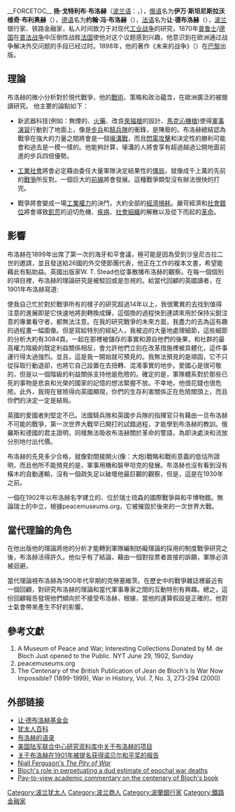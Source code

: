{{他用
|subject=波兰银行家布洛赫
|other=布洛赫
|布洛赫
|disambig=
}}
{{Infobox Person|
name=Jan Gotlib Bloch|
image=Ś. p. Jan Bloch (55665).jpg|
caption=|
birth_date={{birth date|1836|7|24|mf=y}}|
birth_place=[[波兰|波兰]][[拉多姆|拉多姆]]|
dead=dead|
death_date=1902年12月25日|
death_place=[[波兰|波兰]][[华沙|华沙]]
}}
__FORCETOC__
'''扬·戈特利布·布洛赫'''（[[波兰语|波兰语]]：{{lang|pl|Jan Gotlib Bloch}}，{{bd|1836年|7月24日|1902年|12月25日|Bloch, Jan Gotlib}}），[[俄语|俄语]]名为'''伊万·斯坦尼斯拉沃维奇·布利奥赫'''（{{lang|ru|Иван Станиславович Блиох}}），[[德语|德语]]名为'''约翰·冯·布洛赫'''（{{lang|de|Johann von Bloch}}），[[法语|法语]]名为'''让·德布洛赫'''（{{lang|fr|Jean de Bloch}}），[[波兰|波兰]]银行家、铁路金融家，私人时间致力于对现代[[工业战争|工业战争]]的研究，1870年[[普鲁士|普鲁士]]/[[德国|德国]]在[[普法战争|普法战争]]中压倒性战胜[[法国|法国]]使他对这个议题感到兴趣，他意识到在欧洲通过战争解决外交问题的手段已经过时。1898年，他的著作《未来的战争》（{{lang|fr|''La Guerre Future''}}）在[[巴黎|巴黎]]出版。

== 理論 ==

布洛赫的微小分析對於現代戰爭，他的[[戰術|戰術]]、策略和政治蘊含，在歐洲廣泛的被閱讀研究。
他主要的論點如下：
*新武器科技(例如：無煙的、[[火藥|火藥]]、改良[[來福槍|來福槍]]的設計、[[馬克沁機槍|馬克沁機槍]])使得[[軍事演習|軍事演習]]行動到了地面上，像是[[步兵|步兵]]和[[騎兵隊|騎兵隊]]的衝鋒，是陳廢的。布洛赫總結認為戰爭在強大的力量之間將會是一個[[壕溝戰|壕溝戰]]，而且[[閃電攻擊|閃電攻擊]]和決定性的勝利可能會和過去是一模一樣的。他能夠計算，壕溝的人將會享有超過越過公開地面前進的步兵四倍優勢。

*[[工業社會|工業社會]]將會必定藉由委任大量軍隊決定結果性的[[僵局|僵局]]，就像成千上萬的先前的[[戰爭|戰爭]]所反對。一個巨大的[[前線|前線]]將會發展。這種戰爭類型沒有辦法很快的打完。

*戰爭將會變成一場[[工業權力|工業權力]]的決鬥，大約全部的[[經濟損耗|經濟損耗]]。嚴苛經濟和[[社會錯位|社會錯位]]將會導致[[飢荒|飢荒]]的迫切危機、[[疾病|疾病]]、[[社會組織|社會組織]]的解散以及從下而起的[[革命|革命]]。

== 影響 ==
布洛赫在1899年出席了第一次的海牙和平會議，極可能是因為受到沙皇尼古拉二世的邀請，並且發送給26國的外交使節團代表，他正在工作的複本文書，希望能藉此有點助益。英國出版家W. T. Stead也從事散播布洛赫的觀察。在每一個個別的項目裡，布洛赫的理論研究是被駁回或是忽視的。給當代回顧的英國讀者，在1901年布洛赫寫道:

使我自己忙於對於戰爭所有的樣子的研究超過14年以上，我很驚異的去找到值得注意的進展即是它快速地將劍轉換成鏵，這個換的過程快到連請來用於保持尖銳注意的專業看守者，都無法注意。在我的研究戰爭的未來方面，我盡力的去為這有趣的過程畫一幅圖像。但是寫給特別的經紀人，我被迫的大量地處理細節，這些細節的分析大約有3084頁。一起在那裡被儲存的事實和源自他們的後果，和社群的最高權力階級的既定利益關係相反，會允許他們立刻在改革措施裡被具體化，這件事運行得太過強烈。並且，這是我一開始就可預見的。我無法預見的是頑固，它不只從採取行動退卻，也將它自己設置在去扭轉、混淆事實的地步。愛國心是很可敬的，但是以一個階級的利益關係支持他是危險的。確定的是，軍隊體系對於那些已死的事物是悲哀和光榮的國家的記憶的想法緊握不放。不幸地，他很花錢也很危險。此外，我現在冒險得向英國顯現，你們的生存利害關係正在危險關頭上，而且你們的決定一定是結局。

英國的愛國者則堅定不已。法國騎兵隊和英國步兵隊的指揮官只有藉由一旦布洛赫不可能的戰爭，第一次世界大戰早已開打的試錯過程，才能學到布洛赫的教訓。俄羅斯和德國的君主證明，同樣無法吸收布洛赫關於革命的警語，為即決處決和流放分別地付出代價。

布洛赫的先見多少合格，就像對間接開火(像：大炮)戰略和戰術意義的低估所證明，而且他所不能預見的是，軍事用機和裝甲坦克的發展。布洛赫也沒有看到沒有橫木的自動運輸，沒有一個疏失足以破壞他最巨觀的觀察，但是，這是在1930年之前。

一個在1902年以布洛赫名字建立的、位於瑞士琉森的國際戰爭與和平博物館。無論瑞士的中立，根據peacemuseums.org，它被摧毀於後來的一次世界大戰。

==當代理論的角色==
在他出版他的理論將他的分析才能轉到軍隊編制妨礙理論的採用的制度戰爭研究之後，布洛赫活得許久。他似乎有了結論，藉由一個對投票者直接的訴願，軍隊必須被迴避。

當代理論視布洛赫為1900年代早期的克勞塞維茨。在歷史中的戰爭雜誌裡最近有一個回顧，對研究布洛赫的理論和當代軍事專家之間的互動特別有興趣。總之，這份回顧報告發現他們傾向於不接受布洛赫，根據，當他的運算假設是正確的，他對士氣會帶來產生不好的影響。

==參考文獻==
# A Museum of Peace and War; Interesting Collections Donated by M. de Bloch Just opened to the Public. NYT June 29, 1902, Sunday
# peacemuseums.org
# The Centenary of the British Publication of Jean de Bloch's Is War Now Impossible? (1899-1999), War in History, Vol. 7, No. 3, 273-294 (2000)

==外部链接==
*[http://www.bloch.org.pl/en/ 让·德布洛赫基金会] {{Wayback|url=http://www.bloch.org.pl/en/ |date=20190924122213 }}
*[http://www.jewishencyclopedia.com/view.jsp?artid=1142&letter=B 犹太人百科] {{Wayback|url=http://www.jewishencyclopedia.com/view.jsp?artid=1142&letter=B |date=20110628183827 }}
*[http://www.bartleby.com/73/1957.html 布洛赫的语录] {{Wayback|url=http://www.bartleby.com/73/1957.html |date=20191007215520 }}
*[https://web.archive.org/web/20050308041233/http://www-cgsc.army.mil/carl/resources/csi/Bloch/BLOCH.asp 美国陆军联合中心研究资料库中关于布洛赫的项目]
*[http://nobelprize.org/peace/nomination/nomination.php?action=show&showid=3302 关于布洛赫在1901年被提名获得诺贝尔和平奖的报告]
*[http://www.washingtonpost.com/wp-srv/style/longterm/books/chap1/pityofwar.htm Niall Ferguson's ''The Pity of War''] {{Wayback|url=http://www.washingtonpost.com/wp-srv/style/longterm/books/chap1/pityofwar.htm |date=20210127231159 }}
*[http://rint.rechten.rug.nl/rth/dennen/hoax.htm Bloch's role in perpetuating a dud estimate of epochal war deaths] {{Wayback|url=http://rint.rechten.rug.nl/rth/dennen/hoax.htm |date=20150415132823 }}
*[http://www.ingentaconnect.com/content/arn/wih/2000/00000007/00000003/art00037 Pay-to-view academic commentary on the centenary of Bloch's book] {{Wayback|url=http://www.ingentaconnect.com/content/arn/wih/2000/00000007/00000003/art00037 |date=20050324032230 }}




{{DEFAULTSORT:Bloch, Jan Gotlib}}
[[Category:波兰犹太人|Category:波兰犹太人]]
[[Category:波兰商人|Category:波兰商人]]
[[Category:波蘭銀行家|Category:波蘭銀行家]]
[[Category:鐵路金融家|Category:鐵路金融家]]